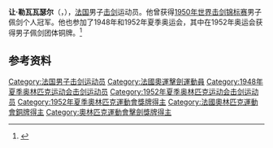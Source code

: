'''让·勒瓦瓦瑟尔'''（{{lang-fr|Jean Levavasseur}}，{{bd|1924年|6月8日|1999年|2月10日|}}），[[法国|法国]]男子[[击剑|击剑]]运动员。他曾获得[[1950年世界击剑锦标赛|1950年世界击剑锦标赛]]男子佩剑个人冠军。他也参加了1948年和1952年夏季奥运会，其中在1952年奥运会获得男子佩剑团体铜牌。<ref>{{Cite web|title=Jean LEVAVASSEUR|url=https://www.olympic.org/jean-levavasseur|accessdate=2021-03-10|date=2021-03-10|work=International Olympic Committee|language=en}}</ref>

== 参考资料 ==
{{reflist}}

{{世界击剑锦标赛男子佩剑个人冠军}}

{{Authority control}}
{{DEFAULTSORT:Levavasseur}}
[[Category:法国男子击剑运动员|Category:法国男子击剑运动员]]
[[Category:法國奧運擊劍運動員|Category:法國奧運擊劍運動員]]
[[Category:1948年夏季奥林匹克运动会击剑运动员|Category:1948年夏季奥林匹克运动会击剑运动员]]
[[Category:1952年夏季奥林匹克运动会击剑运动员|Category:1952年夏季奥林匹克运动会击剑运动员]]
[[Category:1952年夏季奧林匹克運動會獎牌得主|Category:1952年夏季奧林匹克運動會獎牌得主]]
[[Category:法國奧林匹克運動會銅牌得主|Category:法國奧林匹克運動會銅牌得主]]
[[Category:奧林匹克運動會擊劍獎牌得主|Category:奧林匹克運動會擊劍獎牌得主]]